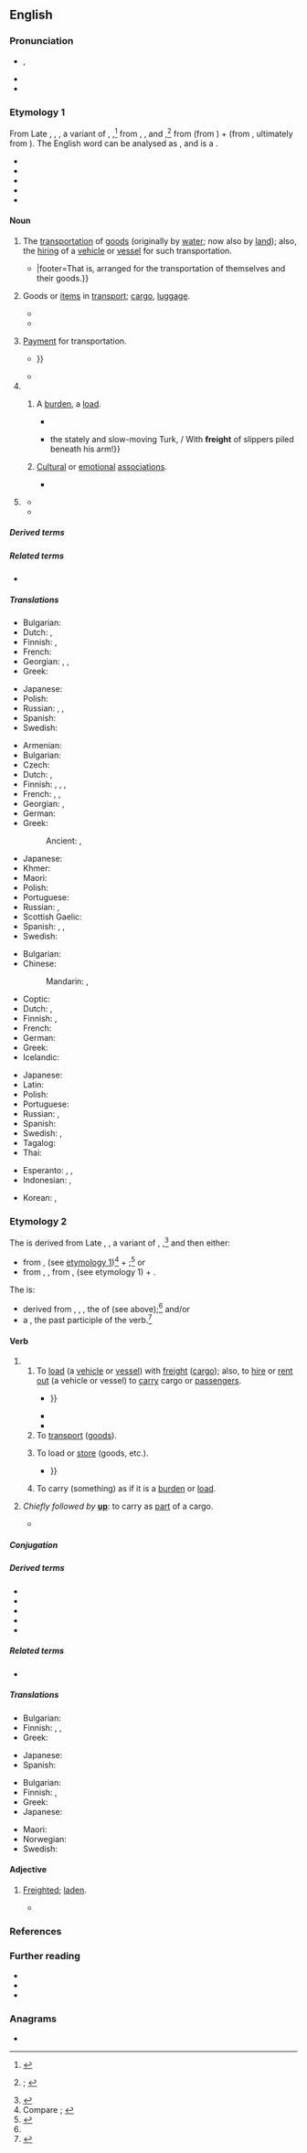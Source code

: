 ==English==
{{was wotd|2022|January|13}}

===Pronunciation===
* {{a|RP|GA}} {{enPR|frāt}}, {{IPA|en|/fɹeɪt/}}
* {{audio|en|En-us-freight.ogg|Audio (GA)}}
* {{rhymes|en|eɪt|s=1}}

===Etymology 1===
{{root|en|ine-pro|*pro-|*h₂eyḱ-}}
From Late {{inh|en|enm|freight}}, {{m|enm|freght}}, {{m|enm|freyght}}{{nb...|frait, freit, freyte|otherforms=1}}, a variant of {{m|enm|fraught}}, {{m|enm|fraght|t=transport of goods or people, usually by water; transportation fee; transportation facilities; cargo or passengers of a ship; (''figuratively'') burden; ballast of a ship; goods; a charge}},<ref>{{R:MED Online|entry=fraught|pos=n|id=MED17589}}</ref> from {{der|en|dum|vracht}}, {{m|dum|vrecht}}, and {{der|en|gml|vrecht|t=cargo, freight; transportation fee}},<ref>{{R:OED Online|pos=n|id=74453|date=December 2021|nodot=1}}; {{R:Lexico|pos=n}}</ref> from {{der|en|gmw-pro|*fra-}} (from {{der|en|gem-pro|*fra-|pos={{glossary|prefix}} meaning ‘completely, fully’}}) + {{m|gmw-pro|*aihti}} (from {{der|en|gem-pro|*aihtiz|t=possessions, property}}, ultimately from {{der|en|ine-pro|*h₂eyḱ-|t=to come into possession of, obtain; to own, possess}}). The English word can be analysed as {{prefix|en|for|aught|nocat=1}}, and is a {{doublet|en|fraught|nocap=1}}.

{{rel-top|cognates}}
* {{cog|fr|fret|t=cargo, freight; transportation fees; rental of a ship}}
* {{cog|ang|ǣht|t=livestock; possession, property; power}}
* {{cog|goh|frēht|t=earnings}}
* {{cog|pt|frete|t=cargo, freight; transportation fees}}
* {{cog|es|flete|t=cargo, freight; charter (hire of a vehicle for transporting cargo)}}
{{rel-bottom}}

====Noun====
{{en-noun|-|s}}

# {{lb|en|uncountable}} The [[transportation]] of [[goods]] (originally by [[water#Noun|water]]; now also {{lb|en|chiefly|US}} by [[land#Noun|land]]); also, the [[hiring#Noun|hiring]] of a [[vehicle]] or [[vessel]] for such transportation.
#* {{RQ:Defoe Crusoe 2|page=372|passage=[A]fter ſome Conſideration, that the City of ''Hamburgh'' might happen to be as good a Market for our Goods as ''London'', we all took '''Freight''' with him, and having put my Goods on board, it was moſt natural for me to put my Steward on board to take care of them, {{...}}|footer=That is, arranged for the transportation of themselves and their goods.}}
# {{lb|en|uncountable}} Goods or [[item]]s in [[transport#Noun|transport]]; [[cargo]], [[luggage]].
#: {{ux|en|The '''freight''' shifted and the trailer turned over on the highway.}}
#* {{RQ:Donne XXVI Sermons|sermon=A Sermon Preached at St. Dunstans January 15. 1625 [Julian calendar]. The First Sermon after Our Dispersion, by the Sickness.|date=15 January 1625|page=295|passage=Diſcretion is the ballaſt of our Ship, that carries us ſteady; but Zeal is the very '''Fraight''', the Cargaſon, the Merchandiſe it ſelf, which enriches us in the land of the living; and this was our caſe, we were all come to eſteem our Ballaſt more then our '''Fraight''', our Diſcretion more then our Zeal; we had more care to pleaſe great men then God; more conſideration of an imaginary change of times, then of unchangeable eternity it ſelf.}}
#* {{quote-journal|en|title=South Wales open access bid|journal={{w|Modern Railways}}|location=Shepperton, Surrey|publisher={{w|Ian Allen Publishing}}|month=October|year=2019|page=15|issn=0026-8356|oclc=884584817|passage=Space for carrying light '''freight''' also features in Grand Union's proposal. The company says it is working with partners at Intercity Railfreight on the logistics of this, with refrigerated space to be available for movement of urgent NHS biological materials. Initially '''freight''' would be carried in the DVTs of the Class 91/Mk 4 sets, while on the Class 802s the kitchen/buffet would be located towards the centre of the train to make space for '''freight'''.}}
# {{lb|en|countable}} [[payment|Payment]] for transportation.
#: {{ux|en|The '''freight''' was more expensive for cars than for coal.}}
#* {{RQ:Defoe Crusoe 2|page=292|passage=[I]f I would let the ſame Men who were in the Ship navigate her, he would hire the Ship to go to ''Japan'', and would ſend them from thence to the ''Philippine'' Iſlands with another Loading, which he would pay the '''Freight''' of, before they went from ''Japan''; and that at their Return, he would buy the Ship: {{...}}}}
#* {{quote-journal|en|author=[[w:John Lowell (judge, 1865–1884)|[John] Lowell]], judge of the [[w:United States circuit court|Circuit Court]], District of Massachusetts|title=Taylor and Others ''v.'' Insurance Company of North America|editor=Peyton Boyle|journal=[[w:Federal Reporter|The Federal Reporter.{{nb...|Cases Argued and Determined in the Circuit and District Courts of the United States.}}]]|series=1st Series|location=St. Paul, Minn|publisher=[[w:West (publisher)|West Publishing Company]]|date=26 February 1881|volume=6|page=412|pageurl=https://books.google.com/books?id=_5sKAAAAYAAJ&pg=RA1-PA412|oclc=891573999|passage=Had the ship earned her '''freight'''? To earn '''freight''' there must, of course, be either a right delivery, or a due and proper offer to deliver the goods to the consignees.}}
# {{lb|en|figuratively}}
## {{lb|en|countable}} A [[burden#Noun|burden]], a [[load#Noun|load]].
##* {{RQ:Dryden Georgics|book=2|page=89|lines=595–599|passage=Thus Apple Trees, whoſe Trunks are ſtrong to bear / Their ſpreading Boughs, exert themſelves in Air: / Want no supply, but ſtand ſecure alone, / Not truſting foreign Forces, but their own: 'Till with the ruddy '''freight''' the bending Branches groan.}}
##* {{RQ:Wordsworth Prelude|page=180|passage=Now homeward through the thickening hubbub, where / See, among less distinguishable shapes, / {{...}} the stately and slow-moving Turk, / With '''freight''' of slippers piled beneath his arm!}}
## {{lb|en|specifically|uncountable}} [[cultural|Cultural]] or [[emotional]] [[association]]s.
##* {{quote-book|en|author=Barry Richards|chapter=Poor Emotional Governance|title=Emotional Governance: Politics, Media and Terror|location=Basingstoke, Hampshire|publisher={{w|Palgrave Macmillan}}|year=2007|section=part III (The Search for Connection)|page=116|pageurl=https://books.google.com/books?id=z5CDDAAAQBAJ&pg=PA116|doi=10.1057/9780230592346|isbn=978-1-349-28403-0|passage=Ideally, those engaged in contributing to that discourse would have some awareness of the emotional forces which may be called into play by the simple appearance in print or a broadcast clip of a phrase built around the word 'freedom'. This may seem to be a quite unrealistic aim, until we note that some contributors to the emotional public sphere&nbsp;– advertising creatives&nbsp;– are very aware of the emotional '''freight''' that simple words may carry, and seek to direct that '''freight''' to particular destinations (with particular behavioural consequences).}}
# {{lb|en|countable|originally|US|rail transport}} {{short for|en|freight train}}
#: {{ux|en|They shipped it ordinary '''freight''' to spare the expense.}}
#* {{RQ:Tarkington Gentleman|chapter=The Court-house Bell|page=174|passage=The track, raggedly defined in trampled loam and muddy furrow, bent in a direction which indicated that its terminus might be the switch where the empty cars had stood last night, waiting for the one-o'clock '''freight'''.}}
#* {{quote-journal|en|author=J. Geoffrey Todd|title=Impressions of Railroading in the United States: Part Two|magazine=[[w:Modern Railways|Trains Illustrated]]|location=London|publisher={{w|Ian Allan Publishing}}|month=July|year=1961|page=423|issn=0141-9935|oclc=35845948|passage=Two westbound '''freights''' were in the vicinity and the operator was kept busy passing them radio messages with the latest information on the late running of the streamliners, to allow the enginemen to keep moving until the last possible minute before they had to sidetrack their trains to let the fast trains overtake.}}

=====Derived terms=====
{{col3|en
|freight car
|freight carrier
|freightless {{qualifier|rare}}
|freight operating company
|freight train
|[[freight wagon]], [[freightwagon]]
|freight yard
|pay the freight
|rail freight
|time freight
}}

=====Related terms=====
* {{l|en|fraught|pos=noun}}

=====Translations=====
{{trans-top|transportation of goods}}
* Bulgarian: {{t+|bg|превоз|m}}
* Dutch: {{t+|nl|vracht|m}}, {{t+|nl|cargo|m}}
* Finnish: {{t+|fi|kuljetus}}, {{t+|fi|rahti}}
* French: {{t+|fr|fret|m}}
* Georgian: {{t+|ka|ფრახტი}}, {{t|ka|ფრახტირება}}, {{t|ka|ტვირთის გადაზიდვა}}
* Greek: {{t+|el|μεταφορά|f}}
{{trans-mid}}
* Japanese: {{t|ja|[[貨物]][[輸送]]|tr=かもつゆそう, kamotsu yusō}}
* Polish: {{t|pl|fracht|m}}
* Russian: {{t+|ru|фрахт|m}}, {{t+|ru|перево́зка|f}}, {{t+|ru|транспортиро́вка|f}}
* Spanish: {{t|es|transporte de mercancías|m}}
* Swedish: {{t+|sv|frakt|c}}
{{trans-bottom}}

{{trans-top|hiring of a vehicle or vessel for such transportation}}
{{trans-mid}}
{{trans-bottom}}

{{trans-top-also|goods or items in transport|cargo}}
* Armenian: {{t+|hy|բեռ}}
* Bulgarian: {{t+|bg|товар|m}}
* Czech: {{t+|cs|náklad|m}}
* Dutch: {{t+|nl|vracht|m}}, {{t+|nl|cargo|m}}
* Finnish: {{t+|fi|kuorma}}, {{t+|fi|lasti}}, {{t+|fi|rahti}}, {{t|fi|rahtitavara}}
* French: {{t+|fr|fret}}, {{t+|fr|cargaison|f}} {{qualifier|maritime}}, {{t+|fr|chargement|m}} {{qualifier|rare}}
* Georgian: {{t+|ka|ფრახტი}}, {{t|ka|ტვირთი}}
* German: {{t+|de|Fracht|f}}
* Greek: {{t+|el|φορτίο|n}}
*: Ancient: {{t|grc|γόμος|m}}, {{t|grc|φορτίον|n}}
{{trans-mid}}
* Japanese: {{t+|ja|貨物|tr=かもつ, kamotsu}}
* Khmer: {{t+|km|បន្ទុក}}
* Maori: {{t|mi|utanga}}
* Polish: {{t|pl|fracht|m}}
* Portuguese: {{t+|pt|carga|f}}
* Russian: {{t+|ru|фрахт|m}}, {{t+|ru|груз|m}}
* Scottish Gaelic: {{t|gd|luchd|m}}
* Spanish: {{t+|es|flete|m}}, {{t+|es|carga|f}}, {{t+|es|cargamento|m}}
* Swedish: {{t|sv|fraktgods}}
{{trans-bottom}}

{{trans-top|payment for transportation}}
* Bulgarian: {{t|bg|фрахт|m}}
* Chinese:
*: Mandarin: {{t+|cmn|運費}}, {{t+|cmn|运费|tr=yùnfèi}}
* Coptic: {{t|cop|ⲛⲁⲩⲗⲟⲛ|m}}
* Dutch: {{t+|nl|vracht|f}}, {{t+|nl|vrachtprijs|m}}
* Finnish: {{t|fi|kuljetusmaksu}}, {{t|fi|rahtimaksu}}
* French: {{t+|fr|fret|m}}
* German: {{t+|de|Fracht|f}}
* Greek: {{t+|el|ναύλος|m}}
* Icelandic: {{t+|is|farmgjald|n}}
{{trans-mid}}
* Japanese: {{t|ja|[[貨物]][[輸送]][[運賃]]|tr=かもつゆそううんちん, kamotsu yusō unchin}}
* Latin: {{t|la|onus|n}}
* Polish: {{t|pl|fracht|m}}
* Portuguese: {{t+|pt|frete|m}}
* Russian: {{t+|ru|фрахт|m}}, {{t|ru|[[пла́та]] за [[прово́з]]|f}}
* Spanish: {{t+|es|flete}}
* Swedish: {{t+|sv|frakt}}, {{t|sv|fraktavgift}}
* Tagalog: {{t|tl|plete}}
* Thai: {{t|th|ค่าระวางสินค้า}}
{{trans-bottom}}

{{trans-see|burden, load|burden|load}}

{{trans-top|cultural or emotional associations}}
{{trans-mid}}
{{trans-bottom}}

{{trans-see|''short for'' freight train|freight train}}

{{checktrans-top}}
* Esperanto: {{t+check|eo|frajto}}, {{t-check|eo|kargo}}, {{t-check|eo|ŝarĝo}}
* Indonesian: {{t+check|id|kargo}}, {{t+check|id|muat|alt=muatan}}
{{trans-mid}}
* Korean: {{t+check|ko|짐}}, {{t+check|ko|바리}}
{{trans-bottom}}

===Etymology 2===
The {{glossary|verb}} is derived from Late {{inh|en|enm|freighten}}, {{m|enm|freghten}}, a variant of {{m|enm|fraughten}}, {{m|enm|fraghten|t=to load (a ship with cargo or passengers); to hire (a ship) for transporting goods; to provide fully (with goods, money, etc.); to stow away}},<ref name="MED">{{R:MED Online|entry=fraughten|pos=v|id=MED17591}}</ref> and then either:

* from {{m|enm|fraught}}, {{m|enm|fraght|pos=noun}} (see [[#Etymology 1|etymology 1]])<ref>Compare {{R:OED Online|pos=v|id=74454|date=December 2020|nodot=1}}; {{R:Lexico|pos=v}}</ref> + {{m|enm|-en|pos={{glossary|suffix}} forming the {{glossary|infinitive}} form of verbs}};<ref>{{R:MED Online|entry=-en|pos=''suf.''(3)|noformat=1|id=MED13518}}</ref> or
* from {{der|en|dum|vrachten}}, {{m|dum|vrechten|t=to load (a ship with cargo or passengers); to hire (a ship) for transporting goods, to fraught}}, from {{m|dum|vracht}}, {{m|dum|vrecht|pos=noun}} (see etymology 1) + {{m|dum|-en|pos=suffix forming the infinitive form of verbs}}.

The {{glossary|adjective}} is:

* derived from {{inh|en|enm|freght}}, {{m|enm|freight}}, {{m|enm|freyght}}, the {{glossary|past}} {{glossary|participle}} of {{m|enm|fraughten|pos=verb}} (see above);<ref name="MED"/> and/or
* a {{contraction|en|freighted|nocap=1}}, the past participle of the verb.<ref>{{R:OED Online|entry=† freight|pos=adj|id=74455|date=March 2021}}</ref>

====Verb====
{{en-verb}}

# {{lb|en|transitive}}
## To [[load#Verb|load]] (a [[vehicle]] or [[vessel]]) with [[freight#Noun|freight]] ([[cargo]]); also, to [[hire#Verb|hire]] or [[rent out]] (a vehicle or vessel) to [[carry#Verb|carry]] cargo or [[passenger]]s.
##* {{RQ:Hobbes Leviathan|chapter=Of Systemes Subject, Politicall, and Private|page=119|passage=It is true, there be few Merchants, that with the Merchandiſe they buy at home, can '''fraight''' a Ship, to export it; or with that they buy abroad, to bring it home; and have therefore need to joyn together in one Society; {{...}}}}
##* {{RQ:Bulwer-Lytton Devereux|volume=II|chapter=In which the Hero Shews Decision on More Points than One—More of Isora’s Character is Developed|page=83|passage=[T]hey who '''freight''' their wealth upon a hundred vessels are more liable, Morton, are they not, to the peril of the winds and waves, than they who venture it only upon one?}}
##* {{RQ:Irving Astoria|volume=II|chapter=XXV|page=217|passage=On hearing of this determination, Mr. [[w:John Jacob Astor|[John Jacob] Astor]] immediately proceeded to fit out a ship called the Enterprise, to sail in company with the Adams, '''freighted''' with additional supplies and reinforcements for Astoria.}}
## To [[transport#Verb|transport]] ([[goods]]).
## {{lb|en|by extension}} To load or [[store#Verb|store]] (goods, etc.).
##* {{RQ:Bulwer-Lytton Devereux|volume=I|chapter=A Change of Prospects—a New Insight into the Character of the Hero—a Conference between Two Brothers|page=63|passage=Fortune '''freights''' not your channel with her hoarded stores, and Pleasure ventures not her silken sails upon your tide; {{...}}}}
## {{lb|en|figuratively}} To carry (something) as if it is a [[burden#Noun|burden]] or [[load#Noun|load]].
# {{lb|en|intransitive|US|also|figuratively}} ''Chiefly followed by'' '''[[up#Adverb|up]]''': to carry as [[part#Noun|part]] of a cargo.
#* {{RQ:Twain Connecticut Yankee|chapter=Freemen!|page=153|passage=On their journeys those Britons were used to long fasts, and knew how to bear them; and also how to '''freight''' up against probable fasts before starting, after the style of the Indian and the anaconda.}}

=====Conjugation=====
{{en-conj-simple}}

=====Derived terms=====
* {{l|en|afreight}}
* {{l|en|freightage}}
* {{l|en|freighted|pos=adjective}}
* {{l|en|freighter}}
* {{l|en|freighting|pos=noun}}

=====Related terms=====
* {{l|en|fraught|pos=verb}}

=====Translations=====
{{trans-top|to load (a vehicle or vessel) with freight (cargo)}}
* Bulgarian: {{t+|bg|товаря}}
* Finnish: {{t+|fi|kuormata}}, {{t+|fi|kuormittaa}}, {{t+|fi|lastata}}
* Greek: {{t+|el|φορτώνω}}
{{trans-mid}}
* Japanese: {{t+|ja|積む|tr=つむ, tsumu}}
* Spanish: {{t+|es|cargar}}
{{trans-bottom}}

{{trans-top|to hire or rent out (a vehicle or vessel) to carry cargo or passengers}}
{{trans-mid}}
{{trans-bottom}}

{{trans-top|to transport (goods)}}
* Bulgarian: {{t+|bg|превозвам}}
* Finnish: {{t+|fi|kuljettaa}}, {{t+|fi|rahdata}}
* Greek: {{t+|el|μεταφέρω}}
* Japanese: {{t|ja|貨物輸送|tr=かもつゆそう, kamotsu yusō}}
{{trans-mid}}
* Maori: {{t|mi|taritari}}
* Norwegian: {{t+|no|frakte}}
* Swedish: {{t+|sv|frakta}}
{{trans-bottom}}

{{trans-top|to load or store (goods, etc.)}}
{{trans-mid}}
{{trans-bottom}}

{{trans-top|to carry (something) as if it is a burden or load}}
{{trans-mid}}
{{trans-bottom}}

{{trans-top|to carry as part of a cargo}}
{{trans-mid}}
{{trans-bottom}}

====Adjective====
{{en-adj}}

# {{lb|en|obsolete}} [[freighted#Adjective|Freighted]]; [[laden#Adjective|laden]].
#* {{RQ:Livy Holland Romane Historie|book=XXIX|page=575|passage=[H]is ſouldiers, ſeeing great prizes brought out of the enemies Land, and every ſhip '''freight''' therevvith; vvere mightily incenſed and ſet on fire vvith a burning deſire to be tranſported over thither vvith all ſpeed poſſible.}}

===References===
<references/>

===Further reading===
* {{pedia|cargo}}
* {{pedia|freight transport}}
* {{projectlink|1911|Freight}}

===Anagrams===
* {{anagrams|en|a=efghirt|fighter|refight}}